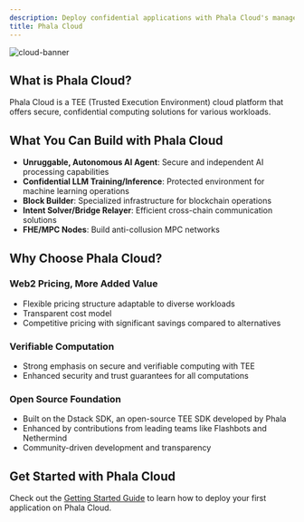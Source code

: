 ```yaml
---
description: Deploy confidential applications with Phala Cloud's managed TEE infrastructure.
title: Phala Cloud
---
```



<Frame caption="cloud-banner">
    <img src="/images/cloud-banner.png" alt="cloud-banner" />

</Frame>

## What is Phala Cloud?

Phala Cloud is a TEE (Trusted Execution Environment) cloud platform that offers secure, confidential computing solutions for various workloads.

## What You Can Build with Phala Cloud

* **Unruggable, Autonomous AI Agent**: Secure and independent AI processing capabilities
* **Confidential LLM Training/Inference**: Protected environment for machine learning operations
* **Block Builder**: Specialized infrastructure for blockchain operations
* **Intent Solver/Bridge Relayer**: Efficient cross-chain communication solutions
* **FHE/MPC Nodes**: Build anti-collusion MPC networks

## Why Choose Phala Cloud?

### Web2 Pricing, More Added Value

* Flexible pricing structure adaptable to diverse workloads
* Transparent cost model
* Competitive pricing with significant savings compared to alternatives

### Verifiable Computation

* Strong emphasis on secure and verifiable computing with TEE
* Enhanced security and trust guarantees for all computations

### Open Source Foundation

* Built on the Dstack SDK, an open-source TEE SDK developed by Phala
* Enhanced by contributions from leading teams like Flashbots and Nethermind
* Community-driven development and transparency

## Get Started with Phala Cloud

Check out the [Getting Started Guide](/cloud/getting-started/getting-started) to learn how to deploy your first application on Phala Cloud.

